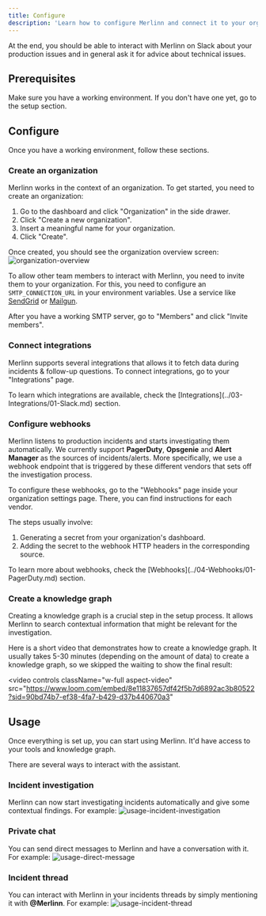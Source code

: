 ```yaml
---
title: Configure
description: 'Learn how to configure Merlinn and connect it to your organization.'
---
```


At the end, you should be able to interact with Merlinn on Slack about your production issues and in general ask it for advice about technical issues.

## Prerequisites

Make sure you have a working environment. If you don't have one yet, go to the setup section.

## Configure

Once you have a working environment, follow these sections.

### Create an organization

Merlinn works in the context of an organization. To get started, you need to create an organization:

1. Go to the dashboard and click "Organization" in the side drawer.
2. Click "Create a new organization".
3. Insert a meaningful name for your organization.
4. Click "Create".

Once created, you should see the organization overview screen:
![organization-overview](/images/organization-overview.png)

<Tip>

To allow other team members to interact with Merlinn, you need to invite them to your organization. For this, you need to configure an `SMTP_CONNECTION_URL` in your environment variables. Use a service like [SendGrid](https://sendgrid.com/) or [Mailgun](https://www.mailgun.com/).

After you have a working SMTP server, go to "Members" and click "Invite members".

</Tip>

### Connect integrations

Merlinn supports several integrations that allows it to fetch data during incidents & follow-up questions. To connect integrations, go to your "Integrations" page.

<Note>
To learn which integrations are available, check the [Integrations](../03-Integrations/01-Slack.md) section.
</Note>

### Configure webhooks

Merlinn listens to production incidents and starts investigating them automatically. We currently support **PagerDuty**, **Opsgenie** and **Alert Manager** as the sources of incidents/alerts. More specifically, we use a webhook endpoint that is triggered by these different vendors that sets off the investigation process.

To configure these webhooks, go to the "Webhooks" page inside your organization settings page. There, you can find instructions for each vendor.

The steps usually involve:

1. Generating a secret from your organization's dashboard.
2. Adding the secret to the webhook HTTP headers in the corresponding source.

<Note>
To learn more about webhooks, check the [Webhooks](../04-Webhooks/01-PagerDuty.md) section.
</Note>

### Create a knowledge graph

Creating a knowledge graph is a crucial step in the setup process. It allows Merlinn to search contextual
information that might be relevant for the investigation.

Here is a short video that demonstrates how to create a knowledge graph. It usually takes 5-30 minutes (depending on the amount of data) to create a knowledge graph, so we skipped the waiting to show the final result:

<video
  controls
  className="w-full aspect-video"
  src="https://www.loom.com/embed/8e11837657df42f5b7d6892ac3b80522?sid=90bd74b7-ef38-4fa7-b429-d37b440670a3"
></video>

## Usage

Once everything is set up, you can start using Merlinn. It'd have access to your tools and knowledge graph.

There are several ways to interact with the assistant.

### Incident investigation

Merlinn can now start investigating incidents automatically and give some contextual findings. For example:
![usage-incident-investigation](/images/usage-incident-investigation.png)

### Private chat

You can send direct messages to Merlinn and have a conversation with it. For example:
![usage-direct-message](/images/usage-direct-message.png)

### Incident thread

You can interact with Merlinn in your incidents threads by simply mentioning it with **@Merlinn**. For example:
![usage-incident-thread](/images/usage-incident-thread.png)
